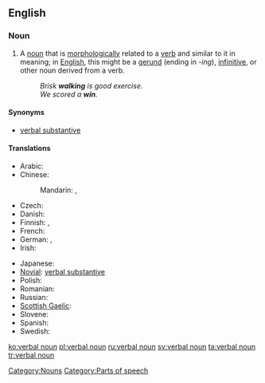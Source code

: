 ==English==

===Noun===
{{en-noun|sg=[[verbal]] [[noun]]}}

# {{grammar}} A [[noun]] that is [[morphologically]] related to a [[verb]] and similar to it in meaning; in [[English]], this might be a [[gerund]] (ending in ''-ing''), [[infinitive]], or other noun derived from a verb.
#: ''Brisk '''walking''' is good exercise.''
#: ''We scored a ''' win'''.''

====Synonyms====
* [[verbal substantive]]

====Translations====
{{trans-top|grammar: noun that is morphologically related to a verb and has similar meaning}}
* Arabic: {{t-|ar|مصدر|m|tr=máSdar}}
* Chinese:
*: Mandarin: {{t|zh|動名詞|sc=Hani}}, {{t|zh|动名词|tr=dòngmíngcí|sc=Hani}}
* Czech: {{t-|cs|podstatné jméno slovesné|n}}
* Danish: {{t|da|verbalsubstantiv|n}}
* Finnish: {{t|fi|verbin nimitapa}}, {{t|fi|infinitiivi}}
* French: {{t|fr|substantif verbal|m}}
* German: {{t|de|Verbalnomen|n}}, {{t|de|Verbalsubstantiv}}
* Irish: {{t-|ga|ainm briathartha|m|xs=Irish}}
{{trans-mid}}
* Japanese: {{t|ja|動名詞|tr=どうめいし, dōmeishi|sc=Jpan}}
* [[Novial]]: [[verbal substantive]]
* Polish: {{t|pl|rzeczownik odczasownikowy|m}}
* Romanian: {{t|ro|substantiv verbal|n}}
* Russian: {{t|ru|отглагольное существительное|n|tr=otglagól’noje suščestvítel’noje|sc=Cyrl}}
* [[Scottish Gaelic]]: {{t-|gd|ainmear gnìomhaireach|m|xs=Scottish Gaelic}}
* Slovene: {{t-|sl|glagolnik|alt=glágolnik}}
* Spanish: {{t|es|nombre verbal|m}}
* Swedish: {{t|sv|substantifierat verb}}
{{trans-bottom}}

[[Category:Nouns]]
[[Category:Parts of speech]]

[[ko:verbal noun]]
[[pl:verbal noun]]
[[ru:verbal noun]]
[[sv:verbal noun]]
[[ta:verbal noun]]
[[tr:verbal noun]]